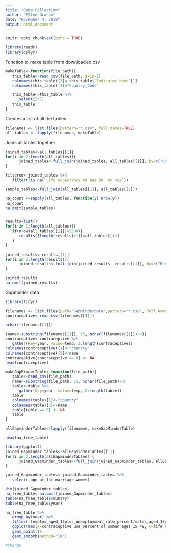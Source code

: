 ---
title: "Data Collection"
author: "Ellen Graham"
date: "November 4, 2018"
output: html_document
---

```{r setup, include=FALSE}
knitr::opts_chunk$set(echo = TRUE)
```

```{r}
library(readr)
library(dplyr)
```

Function to make table from downloaded csv
```{r}
makeTable<-function(file_path){
   this_table<-read_csv(file_path, skip=2)
   colnames(this_table)[7]<-this_table$`Indicator Name`[1]
   colnames(this_table)[3]="Country_Code"

   this_table<-this_table %>% 
      select(2:7)
   this_table
}


```

Creates a list of all the tables
```{r, warning=FALSE, message=FALSE}
filenames <- list.files(pattern="*.csv", full.names=TRUE)
all_tables <- lapply(filenames, makeTable)
```

Joins all tables together
```{r}
joined_tables<-all_tables[[1]]
for(i in 2:length(all_tables)){
      joined_tables<-full_join(joined_tables, all_tables[[i]], by=c("Region", "Country_Code","Country", "Year", "Sex"))
}
```

```{r}
filtered<-joined_tables %>%
   filter(!is.na(`Life expectancy at age 60  by sex`))

sample_tables<-full_join(all_tables[[1]], all_tables[[2]])

na_count <-sapply(all_tables, function(y) nrow(y))
na_count
na.omit(sample_tables)



```

```{r}
results=list() 
for(i in 1:length(all_tables)){
   if(nrow(all_tables[[i]])>3500){
      results[[length(results)+1]]=all_tables[[i]]
   }
}

joined_results<-results[[1]]
for(i in 2:length(results)){
      joined_results<-full_join(joined_results, results[[i]], by=c("Region", "Country_Code","Country", "Year", "Sex"))
}

joined_results
na.omit(joined_results)
```

Gapminder data
```{r}
library(tidyr)

filenames <- list.files(path="GapMinderData",pattern="*.csv", full.names=TRUE)
contraceptive<-read_csv(filenames[[1]])

nchar(filenames[[1]])

(name<-substring(filenames[[1]], 15, nchar(filenames[[1]])-4))
contraceptive<-contraceptive %>% 
   gather(key=year, value=temp, 2:length(contraceptive))
colnames(contraceptive)[1]<-"country"
colnames(contraceptive)[3]<-name
contraceptive[contraceptive == 0] <- NA
head(contraceptive)
```

```{r}
makeGapMinderTable<-function(file_path){
   table<-read_csv(file_path)
   name<-substring(file_path, 15, nchar(file_path)-4)
   table<-table %>% 
      gather(key=year, value=temp, 2:length(table))
   table
   colnames(table)[1]<-"country"
   colnames(table)[3]<-name
   table[table == 0] <- NA
   table
}
```

```{r}
allGapminderTables<-lapply(filenames, makeGapMinderTable)
```

```{r}
head(na_free_table)

```


```{r}
library(ggplot2)
joined_Gapminder_tables<-allGapminderTables[[1]]
for(i in 2:length(allGapminderTables)){
      joined_Gapminder_tables<-full_join(joined_Gapminder_tables, allGapminderTables[[i]], by=c("country", "year"))
}

joined_Gapminder_tables<-joined_Gapminder_tables %>% 
   select(-age_at_1st_marriage_women)

dim(joined_Gapminder_tables)
na_free_table<-na.omit(joined_Gapminder_tables)
table(na_free_table$country)
table(na_free_table$year)

na_free_table %>%
   group_by(year) %>% 
   filter( females_aged_15plus_unemployment_rate_percent/males_aged_15plus_unemployment_rate_percent<20,n()>5) %>% 
   ggplot(aes(x=contraceptive_use_percent_of_women_ages_15_49, y=life_expectancy_female, color=year))+
   geom_point()+
   geom_smooth(method="lm")

#change
```







